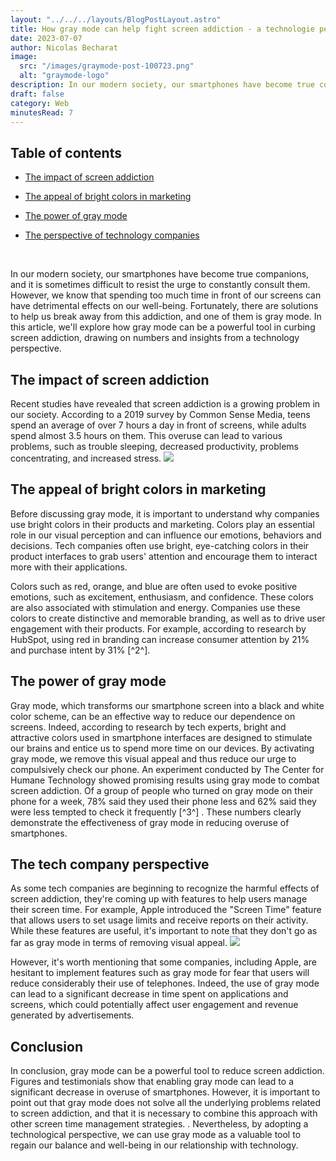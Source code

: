 ```yaml
---
layout: "../../../layouts/BlogPostLayout.astro"
title: How gray mode can help fight screen addiction - a technologie perspective
date: 2023-07-07
author: Nicolas Becharat
image:
  src: "/images/graymode-post-100723.png"
  alt: "graymode-logo"
description: In our modern society, our smartphones have become true companions, and it is sometimes difficult to resist the urge to constantly consult them. However, we know that spending too much time in front of our screens can have detrimental effects on our well-being. Fortunately, there are solutions to help us break away from this addiction. 
draft: false
category: Web
minutesRead: 7
---
```

## Table of contents

* [The impact of screen addiction](#the-impact-of-screen-addiction)

* [The appeal of bright colors in marketing](#the-appeal-of-bright-colors-in-marketing)

* [The power of gray mode](#the-power-of-gray-mode)

* [The perspective of technology companies](#the-perspective-of-technology-companies)

<br/>

In our modern society, our smartphones have become true companions, and it is sometimes difficult to resist the urge to constantly consult them. However, we know that spending too much time in front of our screens can have detrimental effects on our well-being. Fortunately, there are solutions to help us break away from this addiction, and one of them is gray mode. In this article, we'll explore how gray mode can be a powerful tool in curbing screen addiction, drawing on numbers and insights from a technology perspective.

## The impact of screen addiction

Recent studies have revealed that screen addiction is a growing problem in our society. According to a 2019 survey by Common Sense Media, teens spend an average of over 7 hours a day in front of screens, while adults spend almost 3.5 hours on them. This overuse can lead to various problems, such as trouble sleeping, decreased productivity, problems concentrating, and increased stress.
<img src="https://lh3.googleusercontent.com/drive-viewer/AITFw-yrcbc_HjMEnQPk7YiaXKYM92lIw37yDQGFt5WTrsMF7XMwY7YLXzZjG-2fS27ylQgJZi24pGALEkFdiLwPAxGraOo0=s2560" class="max-w-full h-auto block m- self" />

## The appeal of bright colors in marketing

Before discussing gray mode, it is important to understand why companies use bright colors in their products and marketing. Colors play an essential role in our visual perception and can influence our emotions, behaviors and decisions. Tech companies often use bright, eye-catching colors in their product interfaces to grab users' attention and encourage them to interact more with their applications.

Colors such as red, orange, and blue are often used to evoke positive emotions, such as excitement, enthusiasm, and confidence. These colors are also associated with stimulation and energy. Companies use these colors to create distinctive and memorable branding, as well as to drive user engagement with their products. For example, according to research by HubSpot, using red in branding can increase consumer attention by 21% and purchase intent by 31% [^2^].

## The power of gray mode

Gray mode, which transforms our smartphone screen into a black and white color scheme, can be an effective way to reduce our dependence on screens. Indeed, according to research by tech experts, bright and attractive colors used in smartphone interfaces are designed to stimulate our brains and entice us to spend more time on our devices. By activating gray mode, we remove this visual appeal and thus reduce our urge to compulsively check our phone.
An experiment conducted by The Center for Humane Technology showed promising results using gray mode to combat screen addiction. Of a group of people who turned on gray mode on their phone for a week, 78% said they used their phone less and 62% said they were less tempted to check it frequently [^3^] . These numbers clearly demonstrate the effectiveness of gray mode in reducing overuse of smartphones.
## The tech company perspective

As some tech companies are beginning to recognize the harmful effects of screen addiction, they're coming up with features to help users manage their screen time. For example, Apple introduced the "Screen Time" feature that allows users to set usage limits and receive reports on their activity. While these features are useful, it's important to note that they don't go as far as gray mode in terms of removing visual appeal.
<img src="https://lh3.googleusercontent.com/drive-viewer/AITFw-zIH4cgOG6JcDzml7vZN67I-dByQOte9H_DL-jJGzECWIr7lIva3QYYpUKwsT2Dx5G3qnXI8FGpX5YDlTgGAUs79uuN=s1600" class="max-w-[60 %] h-auto block m-auto" />

However, it's worth mentioning that some companies, including Apple, are hesitant to implement features such as gray mode for fear that users will reduce considerably their use of telephones. Indeed, the use of gray mode can lead to a significant decrease in time spent on applications and screens, which could potentially affect user engagement and revenue generated by advertisements.

## Conclusion

In conclusion, gray mode can be a powerful tool to reduce screen addiction. Figures and testimonials show that enabling gray mode can lead to a significant decrease in overuse of smartphones. However, it is important to point out that gray mode does not solve all the underlying problems related to screen addiction, and that it is necessary to combine this approach with other screen time management strategies. . Nevertheless, by adopting a technological perspective, we can use gray mode as a valuable tool to regain our balance and well-being in our relationship with technology.
